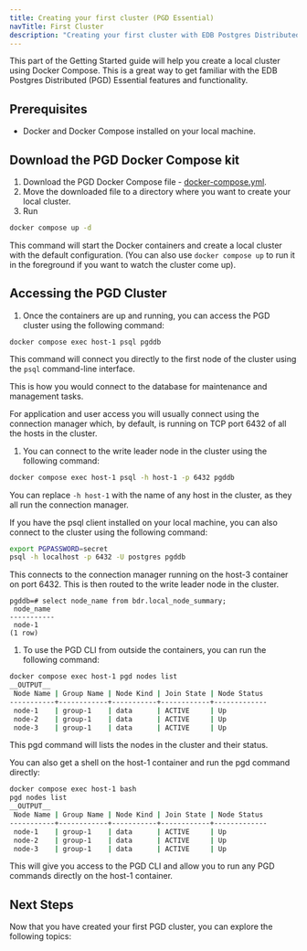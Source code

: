 ```yaml
---
title: Creating your first cluster (PGD Essential)
navTitle: First Cluster
description: "Creating your first cluster with EDB Postgres Distributed Essential."
---
```


This part of the Getting Started guide will help you create a local cluster using Docker Compose. This is a great way to get familiar with the EDB Postgres Distributed (PGD) Essential features and functionality.

## Prerequisites

- Docker and Docker Compose installed on your local machine.

## Download the PGD Docker Compose kit

1. Download the PGD Docker Compose file - [docker-compose.yml](/pgd/latest/get-started/assets/docker-compose.yml).
1. Move the downloaded file to a directory where you want to create your local cluster.
1. Run

```bash
docker compose up -d
```

This command will start the Docker containers and create a local cluster with the default configuration. (You can also use `docker compose up` to run it in the foreground if you want to watch the cluster come up).

## Accessing the PGD Cluster

1. Once the containers are up and running, you can access the PGD cluster using the following command:

```
docker compose exec host-1 psql pgddb
```

This command will connect you directly to the first node of the cluster using the `psql` command-line interface.

This is how you would connect to the database for maintenance and management tasks.

For application and user access you will usually connect using the connection manager which, by default, is running on TCP port 6432 of all the hosts in the cluster.

1. You can connect to the write leader node in the cluster using the following command:

```bash
docker compose exec host-1 psql -h host-1 -p 6432 pgddb
```

You can replace `-h host-1` with the name of any host in the cluster, as they all run the connection manager.

If you have the psql client installed on your local machine, you can also connect to the cluster using the following command:

```bash
export PGPASSWORD=secret
psql -h localhost -p 6432 -U postgres pgddb
```

This connects to the connection manager running on the host-3 container on port 6432. This is then routed to the write leader node in the cluster.

```
pgddb=# select node_name from bdr.local_node_summary;
 node_name
-----------
 node-1
(1 row)
```


1. To use the PGD CLI from outside the containers, you can run the following command:

```bash
docker compose exec host-1 pgd nodes list 
__OUTPUT__
 Node Name | Group Name | Node Kind | Join State | Node Status
-----------+------------+-----------+------------+-------------
 node-1    | group-1    | data      | ACTIVE     | Up
 node-2    | group-1    | data      | ACTIVE     | Up
 node-3    | group-1    | data      | ACTIVE     | Up
```

This pgd command will lists the nodes in the cluster and their status.

You can also get a shell on the host-1 container and run the pgd command directly:

```bash
docker compose exec host-1 bash
pgd nodes list
__OUTPUT__
 Node Name | Group Name | Node Kind | Join State | Node Status
-----------+------------+-----------+------------+-------------
 node-1    | group-1    | data      | ACTIVE     | Up
 node-2    | group-1    | data      | ACTIVE     | Up
 node-3    | group-1    | data      | ACTIVE     | Up
```

This will give you access to the PGD CLI and allow you to run any PGD commands directly on the host-1 container.

## Next Steps

Now that you have created your first PGD cluster, you can explore the following topics:

